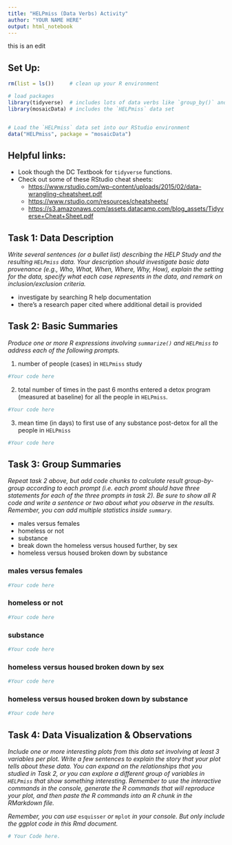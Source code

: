 ```yaml
---
title: "HELPmiss (Data Verbs) Activity"
author: "YOUR NAME HERE"
output: html_notebook
---
```


this is an edit 



## Set Up:

```r
rm(list = ls())     # clean up your R environment

# load packages
library(tidyverse)  # includes lots of data verbs like `group_by()` and `summarise()`
library(mosaicData) # includes the `HELPmiss` data set 


# Load the `HELPmiss` data set into our RStudio environment
data("HELPmiss", package = "mosaicData")

```

## Helpful links: 

- Look though the DC Textbook for `tidyverse` functions. 
- Check out some of these RStudio cheat sheets:
  - <https://www.rstudio.com/wp-content/uploads/2015/02/data-wrangling-cheatsheet.pdf> 
  - <https://www.rstudio.com/resources/cheatsheets/>
  - <https://s3.amazonaws.com/assets.datacamp.com/blog_assets/Tidyverse+Cheat+Sheet.pdf>
  



## Task 1: Data Description

*Write several sentences (or a bullet list) describing the HELP Study and the resulting `HELPmiss` data.  Your description should investigate basic data provenance (e.g., Who, What, When, Where, Why, How), explain the setting for the data, specify what each case represents in the data, and remark on inclusion/exclusion criteria.* 


- investigate by searching R help documentation
- there's a research paper cited where additional detail is provided



## Task 2: Basic Summaries 

*Produce one or more R expressions involving `summarize()` and `HELPmiss` to address each of the following prompts.*

1. number of people (cases) in `HELPmiss` study

```r
#Your code here 

```

2. total number of times in the past 6 months entered a detox program (measured at baseline) for all the people in `HELPmiss`. 

```r
#Your code here 

```


3. mean time (in days) to first use of any substance post-detox for all the people in `HELPmiss`


```r
#Your code here 

```



## Task 3: Group Summaries  

*Repeat task 2 above, but add code chunks to calculate result group-by-group according to each prompt (i.e. each promt should have three statements for each of the three prompts in task 2).  Be sure to show all R code and write a sentence or two about what you observe in the results. Remember, you can add multiple statistics inside `summary`.* 


- males versus females
- homeless or not
- substance
- break down the homeless versus housed further, by sex
- homeless versus housed broken down by substance

### males versus females
```r
#Your code here

```

### homeless or not
```r
#Your code here

```


### substance
```r
#Your code here

```

### homeless versus housed broken down by sex
```r
#Your code here

```

### homeless versus housed broken down by substance
```r
#Your code here

```



## Task 4: Data Visualization & Observations

*Include one or more interesting plots from this data set involving at least 3 variables per plot. Write a few sentences to explain the story that your plot tells about these data.  You can expand on the relationships that you studied in Task 2, or you can explore a different group of variables in `HELPmiss` that show something interesting. Remember to use the interactive commands in the console, generate the R commands that will reproduce your plot, and then paste the R commands into an R chunk in the RMarkdown file.*  

*Remember, you can use* `esquisser` *or* `mplot` *in your console. But only include the ggplot code in this Rmd document.*


```r
# Your Code here.

```



